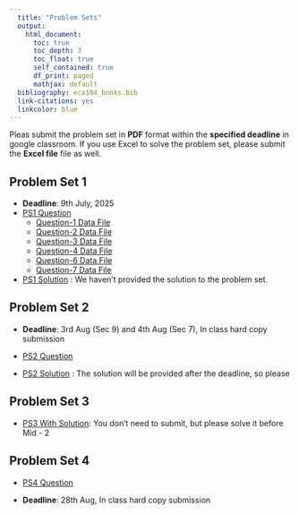 ```yaml
---
  title: "Problem Sets"
  output: 
    html_document:
      toc: true
      toc_depth: 3
      toc_float: true
      self_contained: true
      df_print: paged
      mathjax: default
  bibliography: eco104_books.bib  
  link-citations: yes
  linkcolor: blue
---
```

  
Pleas submit the problem set in **PDF** format within the **specified deadline** in google classroom. If you use Excel to solve the problem set, please submit the **Excel file**  file as well.

## Problem Set 1

- **Deadline**: 9th July, 2025
- [PS1 Question](problem_sets/ps1/PS_1.pdf)
    - [Question-1 Data File](problem_sets/ps1/DataFiles/question-1.xlsx)
    - [Question-2 Data File](problem_sets/ps1/DataFiles/question-2.xlsx)
    - [Question-3 Data File](problem_sets/ps1/DataFiles/question-3.xlsx)
    - [Question-4 Data File](problem_sets/ps1/DataFiles/question-4.xlsx)
    - [Question-6 Data File](problem_sets/ps1/DataFiles/question-6.xlsx)
    - [Question-7 Data File](problem_sets/ps1/DataFiles/question-7.xlsx)
    
- [PS1 Solution]() : We haven't provided the solution to the problem set. 

## Problem Set 2

- **Deadline**: 3rd Aug (Sec 9) and 4th Aug (Sec 7), In class hard copy submission

- [PS2 Question](problem_sets/ps2/PS_2.pdf)

- [PS2 Solution]() : The solution will be provided after the deadline, so please 


## Problem Set 3

- [PS3 With Solution](problem_sets/ps3/PS_3_soln.pdf): You don't need to submit, but please solve it before Mid - 2 



## Problem Set 4

- [PS4 Question](problem_sets/ps4/PS_4.pdf)

- **Deadline**: 28th Aug, In class hard copy submission



<div style="height:10cm;"></div>

